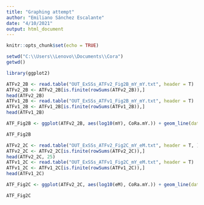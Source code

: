 ```yaml
---
title: "Graphing attempt"
author: "Emiliano Sánchez Escalante"
date: "4/10/2021"
output: html_document
---
```


```r
knitr::opts_chunk$set(echo = TRUE)
```

```r
setwd("C:\\Users\\Lenovo\\Documents\\Cora")
getwd()
```

```r
library(ggplot2)
```

```r
ATFv2_2B <- read.table("OUT_ExSSs_ATFv2_Fig2B_mY_mY.txt", header = T)
ATFv2_2B <- ATFv2_2B[is.finite(rowSums(ATFv2_2B)),]
head(ATFv2_2B)
ATFv1_2B <- read.table("OUT_ExSSs_ATFv1_Fig2B_mY_mY.txt", header = T)
ATFv1_2B <- ATFv1_2B[is.finite(rowSums(ATFv1_2B)),]
head(ATFv1_2B)
```

```r
ATF_Fig2B <- ggplot(ATFv2_2B, aes(log10(mY), CoRa.mY.)) + geom_line(data = ATFv1_2B, aes(log10(mY), CoRa.mY., colour = "ATFv1"), size = 2.5, linetype = "solid") + geom_line(aes(colour = "ATFv2"), size = 2.5, linetype = "dashed") + xlab(expression(paste("Y synthesis rate (", mu[Y],")"))) + ylab(expression(paste("CoRa"[mu[Y]%in%theta], "("*mu[Y],")"))) + geom_vline(aes(colour = "mY(1)", xintercept = log10(0.3863)), size = 2) + geom_vline(aes(xintercept = log10(3.9), colour = "mY(2)"), size = 2) + geom_vline(aes(xintercept = log10(125), colour = "mY(3)"), size = 2) + scale_color_manual(name = "Legend", breaks = c("ATFv1", "ATFv2", "mY(1)", "mY(2)", "mY(3)"), values = c("ATFv1" = "pink", "ATFv2" = "purple", "mY(1)" = "grey25", "mY(2)" = "grey50", "mY(3)" = "grey75"))

ATF_Fig2B
```

```r
ATFv2_2C <- read.table("OUT_ExSSs_ATFv2_Fig2C_mY_eM.txt", header = T, )
ATFv2_2C <- ATFv2_2C[is.finite(rowSums(ATFv2_2C)),]
head(ATFv2_2C, 25)
ATFv1_2C <- read.table("OUT_ExSSs_ATFv1_Fig2C_mY_eM.txt", header = T)
ATFv1_2C <- ATFv1_2C[is.finite(rowSums(ATFv1_2C)),]
head(ATFv1_2C)
```

```r
ATF_Fig2C <- ggplot(ATFv2_2C, aes(log10(eM), CoRa.mY.)) + geom_line(data = ATFv1_2C, aes(log10(eM), CoRa.mY., colour = "ATFv1"), size = 2.5, linetype = "solid") + geom_line(aes(colour = "ATFv2"), size = 2.5, linetype = "dashed") + ylim(0, 1) + xlim(log10(min(ATFv1_2C$eM)), log10(max(ATFv1_2C$eM))) + scale_color_manual(name = "Legend", breaks = c("ATFv1", "ATFv2"), values = c("ATFv1" = "pink", "ATFv2" = "purple")) + xlab(expression(paste("C degradation rate ("*eta["-"], ")"))) + ylab(expression(paste("CoRa"[eta["-"]%in%theta], "("*mu["-"],")")))

ATF_Fig2C
```